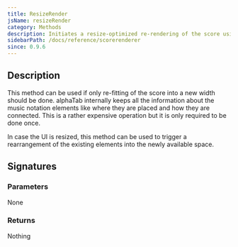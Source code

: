 ```yaml
---
title: ResizeRender
jsName: resizeRender
category: Methods
description: Initiates a resize-optimized re-rendering of the score using the current settings.
sidebarPath: /docs/reference/scorerenderer
since: 0.9.6
---
```



## Description
This method can be used if only re-fitting of the score into a new width should be done. 
alphaTab internally keeps all the information about the music notation elements like
where they are placed and how they are connected. This is a rather expensive operation 
but it is only required to be done once. 

In case the UI is resized, this method can be used to trigger a rearrangement of the existing elements
into the newly available space.

## Signatures

<TypeTable>
    <TypeRow type="net" name="void ResizeRender()" />
    <TypeRow type="js" name="function resizeRender()" />
</TypeTable>

### Parameters
None

### Returns
Nothing